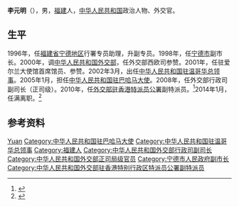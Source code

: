 '''李元明'''（{{bd|1953年|2月||}}），男，[[福建省|福建]]人，[[中华人民共和国|中华人民共和国]]政治人物、外交官。

==生平==
1996年，任[[福建省|福建省]][[宁德地区|宁德地区]]行署专员助理，升副专员。1998年，任[[宁德市|宁德市]]副市长。2000年，调[[中华人民共和国外交部|中华人民共和国外交部]]，任外交部西欧司参赞。2001年，任驻爱尔兰大使馆首席馆员、参赞。2002年3月，出任[[中国驻温哥华总领事列表|中华人民共和国驻温哥华总领事]]。2005年1月，担任[[中国驻巴哈马大使列表|中华人民共和国驻巴哈马大使]]。2008年，任外交部行政司副司长（正司级）。2010年，任[[中华人民共和国外交部驻香港特别行政区特派员公署|外交部驻香港特派员公署]]副特派员。<ref>{{Cite web|title=李元明副特派员简历|url=https://www.mfa.gov.cn/ce/cohk/chn/xnyfgk/t764416.htm|accessdate=2022-04-12|work=[[中华人民共和国外交部驻香港特别行政区特派员公署|中华人民共和国外交部驻香港特别行政区特派员公署]]}}</ref>2014年1月，任满离职。<ref>{{cite news |url = http://politics.people.com.cn/n/2014/0108/c70731-24061133.html |title = 外交部驻香港副特派员李元明离任回京 |publisher = 人民网 |date = 2014-01-08 |accessdate = 2014-11-11 |archive-date = 2020-10-15 |archive-url = https://web.archive.org/web/20201015205056/http://politics.people.com.cn/n/2014/0108/c70731-24061133.html |dead-url = no }}</ref>

== 参考资料 ==
{{reflist}}
{{start box}}
{{s-dip}}
{{succession box|[[焦东村|焦东村]]|[[胡定贤|胡定贤]]|[[中国驻巴哈马大使列表|中华人民共和国驻巴哈马大使]]|2005年1月－2008年3月}}
{{succession box|[[宋有明|宋有明]]|[[田春燕|田春燕]]|[[中国驻温哥华总领事列表|中华人民共和国驻温哥华总领事]]|2002年3月－2004年10月}}
{{end box}}

{{Authority control}}
{{DEFAULTSORT:Li李}}
[[Category:李姓|Yuan]]
[[Category:中华人民共和国驻巴哈马大使|Category:中华人民共和国驻巴哈马大使]]
[[Category:中华人民共和国驻温哥华总领事|Category:中华人民共和国驻温哥华总领事]]
[[Category:福建人|Category:福建人]]
[[Category:中华人民共和国外交部行政司副司长|Category:中华人民共和国外交部行政司副司长]]
[[Category:中华人民共和国外交部正司局级官员|Category:中华人民共和国外交部正司局级官员]]
[[Category:宁德市人民政府副市长|Category:宁德市人民政府副市长]]
[[Category:中华人民共和国外交部驻香港特别行政区特派员公署副特派员|Category:中华人民共和国外交部驻香港特别行政区特派员公署副特派员]]